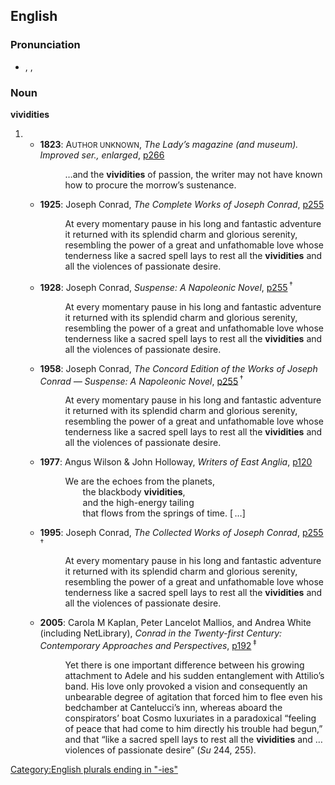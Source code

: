 ==English==

===Pronunciation===
* {{a|UK}} {{enPR|/vĭvĭʹdĭtēz/}}, {{IPA|/vɪˈvɪdɪtiːz/}}, {{SAMPA|/vI"vIdIti:z/}}

===Noun===
'''vividities''' {{p}}

# {{plural of|[[vividity#English|vividity]]}}
#* '''1823''': A<small>UTHOR UNKNOWN</small>, ''The Lady’s magazine (and museum). Improved ser., enlarged'', [http://www.google.co.uk/books?id=ckgFAAAAQAAJ&dq=vividities p266]
#*: …and the '''vividities''' of passion, the writer may not have known how to procure the morrow’s sustenance.
#* '''1925''': Joseph Conrad, ''The Complete Works of Joseph Conrad'', [http://www.google.co.uk/books?id=7ck6AAAAIAAJ&q=vividities&dq=vividities&pgis=1 p255] {{i|[[nota bene|Nota bene]]: this citation and every one of those marked with a [[superscribe]]d [[obelus]] (†) are identical copies of [[w:Joseph Conrad|Joseph Conrad’s]] unfinished last novel “[[s:Suspense: A Napoleonic Novel|Suspense]]” (published [[posthumous]]ly in 1925); the citation marked with a superscribed [[double obelus]] (‡) also quotes thence, but is not [[verbatim]] identical.}}
#*: At every momentary pause in his long and fantastic adventure it returned with its splendid charm and glorious serenity, resembling the power of a great and unfathomable love whose tenderness like a sacred spell lays to rest all the '''vividities''' and all the violences of passionate desire.
#* '''1928''': Joseph Conrad, ''Suspense: A Napoleonic Novel'', [http://www.google.co.uk/books?id=NE0eAAAAIAAJ&q=vividities&dq=vividities&pgis=1 p255] <sup>†</sup>
#*: At every momentary pause in his long and fantastic adventure it returned with its splendid charm and glorious serenity, resembling the power of a great and unfathomable love whose tenderness like a sacred spell lays to rest all the '''vividities''' and all the violences of passionate desire.
#* '''1958''': Joseph Conrad, ''The Concord Edition of the Works of Joseph Conrad — Suspense: A Napoleonic Novel'', [http://www.google.co.uk/books?id=kQMsAAAAIAAJ&q=vividities&dq=vividities&pgis=1 p255] <sup>†</sup>
#*: At every momentary pause in his long and fantastic adventure it returned with its splendid charm and glorious serenity, resembling the power of a great and unfathomable love whose tenderness like a sacred spell lays to rest all the '''vividities''' and all the violences of passionate desire.
#* '''1977''': Angus Wilson & John Holloway, ''Writers of East Anglia'', [http://www.google.co.uk/books?id=Duo8AAAAIAAJ&q=vividities&dq=vividities&pgis=1 p120]
#*: We are the echoes from the planets, <br>
#*:   the blackbody '''vividities''', <br>
#*:   and the high-energy tailing <br>
#*:   that flows from the springs of time. [ …]
#* '''1995''': Joseph Conrad, ''The Collected Works of Joseph Conrad'', [http://www.google.co.uk/books?id=ZY6y3Dujc2AC&pg=PA255&dq=vividities&sig=mLlD5LLYG5zhGTAh_qkgG_Y1Q8E p255] <sup>†</sup>
#*: At every momentary pause in his long and fantastic adventure it returned with its splendid charm and glorious serenity, resembling the power of a great and unfathomable love whose tenderness like a sacred spell lays to rest all the '''vividities''' and all the violences of passionate desire.
#* '''2005''': Carola M Kaplan, Peter Lancelot Mallios, and Andrea White (including NetLibrary), ''Conrad in the Twenty-first Century: Contemporary Approaches and Perspectives'', [http://www.google.co.uk/books?id=-MBEWHp3ITMC&pg=PA192&dq=vividities&sig=hVxvjL89haSMqgIg9Q7a6Grz8gs p192] <sup>‡</sup>
#*: Yet there is one important difference between his growing attachment to Adele and his sudden entanglement with Attilio’s band. His love only provoked a vision and consequently an unbearable degree of agitation that forced him to flee even his bedchamber at Cantelucci’s inn, whereas aboard the conspirators’ boat Cosmo luxuriates in a paradoxical “feeling of peace that had come to him directly his trouble had begun,” and that “like a sacred spell lays to rest all the '''vividities''' and … violences of passionate desire” (''Su'' 244, 255).

[[Category:English plurals ending in "-ies"]]